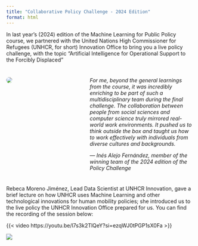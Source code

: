 ```yaml
---
title: "Collaborative Policy Challenge - 2024 Edition"
format: html
---
```


In last year’s (2024) edition of the Machine Learning for Public Policy course, we partnered with the United Nations High Commissioner for Refugees (UNHCR, for short) Innovation Office to bring you a live policy challenge, with the topic “Artificial Intelligence for Operational Support to the Forcibly Displaced”

<div class="policy-challenge-winner-container">
<div class="image-container">
![](assets/policy-challenge-winner.jpeg){fig-align="left"}
</div>
<div>
<p class="policy-challenge-quote">For me, beyond the general learnings from the course, it was incredibly enriching to be part of such a multidisciplinary team during the final challenge. The collaboration between people from social sciences and computer science truly mirrored real-world work environments. It pushed us to think outside the box and taught us how to work effectively with individuals from diverse cultures and backgrounds.</p>
<p class="policy-challenge-quote">— Inés Alejo Fernández, member of the winning team of the 2024 edition of the Policy Challenge</p>
</div>

</div>

Rebeca Moreno Jiménez, Lead Data Scientist at UNHCR Innovation, gave a brief lecture on how UNHCR uses Machine Learning and other technological innovations for human mobility policies; she introduced us to the live policy the UNHCR Innovation Office prepared for us. You can find the recording of the session below:

{{< video https://youtu.be/l7s3k2TlQeY?si=ezqWJ0tPGP1sX0Fa >}}

![](assets/policy_challenge_banner2.png){fig-align="center"}
<style>
.policy-challenge-winner-container .image-container img {
    border-radius: 50%;
}

.policy-challenge-quote {
    font-style: italic;
}

.policy-challenge-winner-container .image-container {
    max-width: 200px;
}

@media screen and (min-width: 600px) {
    .policy-challenge-winner-container {
        display: flex;
        gap: 24px;
        margin: 24px 0;
    }
    
    .policy-challenge-winner-container .image-container {
        min-width: 200px;
    }
}
</style>
